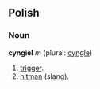 == Polish ==
=== Noun ===
'''cyngiel''' ''m'' (plural: [[cyngle]])

# [[trigger]].
# [[hitman]] (slang).